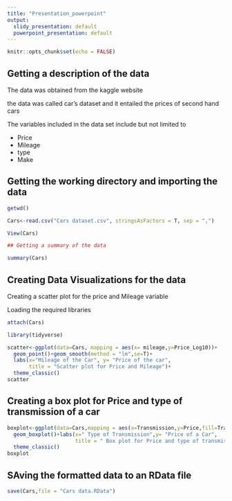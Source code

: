 ---
title: "Presentation_powerpoint"
output:
  slidy_presentation: default
  powerpoint_presentation: default
---


```{r setup, include=FALSE}
knitr::opts_chunk$set(echo = FALSE)
```

## Getting a description of the data
The data was obtained from the kaggle website

the data was called car's dataset and it entailed the prices of second hand cars

The variables included in the data set include but not limited to

- Price
- Mileage
- type
- Make

## Getting the working directory and importing the data

```{r}
getwd()

Cars<-read.csv("Cars dataset.csv", stringsAsFactors = T, sep = ",")

View(Cars)

## Getting a summary of the data

summary(Cars)

```

## Creating Data Visualizations for the data

Creating a scatter plot for the price and Mileage variable

Loading the required libraries

```{r}
attach(Cars)

library(tidyverse)

scatter<-ggplot(data=Cars, mapping = aes(x= mileage,y=Price_Log10))+
  geom_point()+geom_smooth(method = "lm",se=T)+ 
  labs(x="Mileage of the Car", y= "Price of the car",
       title = "Scatter plot for Price and Mileage")+
  theme_classic()
scatter

```

## Creating a box plot for Price and type of transmission of a car

```{r}
boxplot<-ggplot(data=Cars,mapping = aes(x=Transmission,y=Price,fill=Transmission))+
  geom_boxplot()+labs(x=" Type of Transmission",y= "Price of a Car",
                      title = " Box plot for Price and type of transmission")+
  theme_classic()
boxplot

```


## SAving the formatted data to an RData file

```{r}
save(Cars,file = "Cars data.RData")

```


